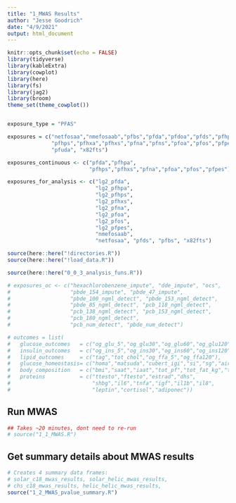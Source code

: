```yaml
---
title: "1_MWAS Results"
author: "Jesse Goodrich"
date: "4/9/2021"
output: html_document
---
```



```r
knitr::opts_chunk$set(echo = FALSE)
library(tidyverse)
library(kableExtra)
library(cowplot)
library(here)
library(fs)
library(jag2)
library(broom)
theme_set(theme_cowplot())


exposure_type = "PFAS"

exposures = c("netfosaa","nmefosaab","pfbs","pfda","pfdoa","pfds","pfhpa",
              "pfhps","pfhxa","pfhxs","pfna","pfns","pfoa","pfos","pfpes",
              "pfuda", "x82fts")

exposures_continuous <- c("pfda","pfhpa",
                          "pfhps","pfhxs","pfna","pfoa","pfos","pfpes")

exposures_for_analysis <- c("lg2_pfda",
                            "lg2_pfhpa",
                            "lg2_pfhps",
                            "lg2_pfhxs",
                            "lg2_pfna",
                            "lg2_pfoa",
                            "lg2_pfos",
                            "lg2_pfpes",
                            "nmefosaab",
                            "netfosaa", "pfds", "pfbs", "x82fts") 

source(here::here("!directories.R"))
source(here::here("!load_data.R"))

source(here::here("0_0_3_analysis_funs.R"))

# exposures_oc <- c("hexachlorobenzene_impute", "dde_impute", "ocs",
#                   "pbde_154_impute", "pbde_47_impute",
#                   "pbde_100_ngml_detect", "pbde_153_ngml_detect", 
#                   "pbde_85_ngml_detect", "pcb_118_ngml_detect", 
#                   "pcb_138_ngml_detect", "pcb_153_ngml_detect", 
#                   "pcb_180_ngml_detect",
#                   "pcb_num_detect", "pbde_num_detect")

# outcomes = list(
#   glucose_outcomes   = c("og_glu_5","og_glu30","og_glu60","og_glu120","guac"),
#   insulin_outcomes   = c("og_ins_5","og_ins30","og_ins60","og_ins120","iuac","a1c"),
#   lipid_outcomes     = c("tag","tot_chol","og_ffa_5","og_ffa120"),
#   glucose_homeostasis= c("homa","matsuda","cubert_igi","si","sg","air","di"),
#   body_composition   = c("bmi","saat","iaat","tot_pf","tot_fat_kg","tot_lm_kg"),
#   proteins           = c("ttesto","ftesto","estrad","dhs",
#                          "shbg","il6","tnfa","igf","il1b","il8",
#                          "leptin","cortisol","adiponec"))
```


## Run MWAS
```r
## Takes ~20 minutes, dont need to re-run
# source("1_1_MWAS.R")
```



## Get summary details about MWAS results
```r
# Creates 4 summary data frames: 
# solar_c18_mwas_results, solar_helic_mwas_results, 
# chs_c18_mwas_results, helic_helic_mwas_results, 
source("1_2_MWAS_pvalue_summary.R")



```


